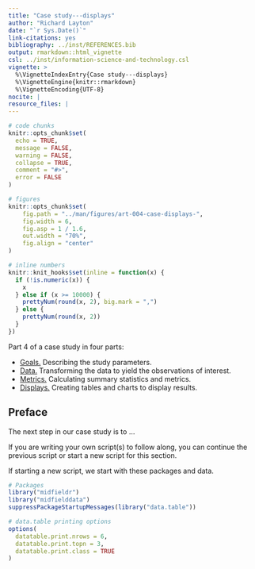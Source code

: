```yaml
---
title: "Case study---displays"
author: "Richard Layton"
date: "`r Sys.Date()`"
link-citations: yes
bibliography: ../inst/REFERENCES.bib
output: rmarkdown::html_vignette
csl: ../inst/information-science-and-technology.csl
vignette: >
  %\VignetteIndexEntry{Case study---displays}
  %\VignetteEngine{knitr::rmarkdown}
  %\VignetteEncoding{UTF-8}
nocite: | 
resource_files: |
---
```


```r
# code chunks
knitr::opts_chunk$set(
  echo = TRUE,
  message = FALSE,
  warning = FALSE,
  collapse = TRUE,
  comment = "#>",
  error = FALSE
)

# figures
knitr::opts_chunk$set(
    fig.path = "../man/figures/art-004-case-displays-", 
    fig.width = 6,
    fig.asp = 1 / 1.6,
    out.width = "70%",
    fig.align = "center"
)

# inline numbers
knitr::knit_hooks$set(inline = function(x) {
  if (!is.numeric(x)) {
    x
  } else if (x >= 10000) {
    prettyNum(round(x, 2), big.mark = ",")
  } else {
    prettyNum(round(x, 2))
  }
})
```

Part 4 of a case study in four parts:

- [Goals.](art-001-case-goals.html) Describing the study parameters.  
- [Data.](art-002-case-data.html) Transforming the data to yield the observations of interest.
- [Metrics.](art-003-case-metrics.html) Calculating summary statistics and metrics.
- [Displays.](art-004-case-displays.html) Creating tables and charts to display results.


## Preface

The next step in our case study is to ...  

If you are writing your own script(s) to follow along, you can continue the previous script or start a new script for this section. 

If starting a new script, we start with these packages and data. 

```r
# Packages
library("midfieldr")
library("midfielddata")
suppressPackageStartupMessages(library("data.table"))

# data.table printing options
options(
  datatable.print.nrows = 6,
  datatable.print.topn = 3,
  datatable.print.class = TRUE
)
```

